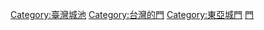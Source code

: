 [[Category:臺灣城池|Category:臺灣城池]]
[[Category:台灣的門|Category:台灣的門]]
[[Category:東亞城門|Category:東亞城門]]
[[Category:臺灣軍事設施類文化資產|門]]